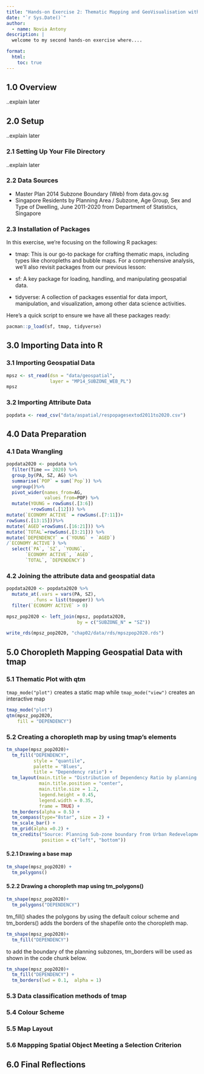```yaml
---
title: "Hands-on Exercise 2: Thematic Mapping and GeoVisualisation with R"
date: "`r Sys.Date()`"
author:
  - name: Novia Antony
description: |
  welcome to my second hands-on exercise where....

format:
  html:
    toc: true
---
```

## 1.0 Overview
..explain later

## 2.0 Setup
..explain later

### 2.1 Setting Up Your File Directory

..explain later

### 2.2 Data Sources

-   Master Plan 2014 Subzone Boundary (Web) from data.gov.sg
-   Singapore Residents by Planning Area / Subzone, Age Group, Sex and Type of Dwelling, June 2011-2020 from Department of Statistics, Singapore

### 2.3 Installation of Packages

In this exercise, we're focusing on the following R packages:

- tmap: This is our go-to package for crafting thematic maps, including types like choropleths and bubble maps.
For a comprehensive analysis, we'll also revisit packages from our previous lesson:

- sf: A key package for loading, handling, and manipulating geospatial data.
- tidyverse: A collection of packages essential for data import, manipulation, and visualization, among other data science activities.

Here's a quick script to ensure we have all these packages ready:

```r
pacman::p_load(sf, tmap, tidyverse)
```

## 3.0 Importing Data into R

### 3.1 Importing Geospatial Data

```r
mpsz <- st_read(dsn = "data/geospatial", 
                layer = "MP14_SUBZONE_WEB_PL")
mpsz
```

### 3.2 Importing Attribute Data

```r
popdata <- read_csv("data/aspatial/respopagesextod2011to2020.csv")
```

## 4.0 Data Preparation

### 4.1 Data Wrangling

```r
popdata2020 <- popdata %>%
  filter(Time == 2020) %>%
  group_by(PA, SZ, AG) %>%
  summarise(`POP` = sum(`Pop`)) %>%
  ungroup()%>%
  pivot_wider(names_from=AG, 
              values_from=POP) %>%
  mutate(YOUNG = rowSums(.[3:6])
         +rowSums(.[12])) %>%
mutate(`ECONOMY ACTIVE` = rowSums(.[7:11])+
rowSums(.[13:15]))%>%
mutate(`AGED`=rowSums(.[16:21])) %>%
mutate(`TOTAL`=rowSums(.[3:21])) %>%  
mutate(`DEPENDENCY` = (`YOUNG` + `AGED`)
/`ECONOMY ACTIVE`) %>%
  select(`PA`, `SZ`, `YOUNG`, 
       `ECONOMY ACTIVE`, `AGED`, 
       `TOTAL`, `DEPENDENCY`)
```

### 4.2 Joining the attribute data and geospatial data

```r
popdata2020 <- popdata2020 %>%
  mutate_at(.vars = vars(PA, SZ), 
          .funs = list(toupper)) %>%
  filter(`ECONOMY ACTIVE` > 0)

mpsz_pop2020 <- left_join(mpsz, popdata2020,
                          by = c("SUBZONE_N" = "SZ"))

write_rds(mpsz_pop2020, "chap02/data/rds/mpszpop2020.rds")

```

## 5.0 Choropleth Mapping Geospatial Data with tmap

### 5.1 Thematic Plot with qtm

`tmap_mode("plot")` creates a static map while `tmap_mode("view")` creates an interactive map

```r
tmap_mode("plot")
qtm(mpsz_pop2020, 
    fill = "DEPENDENCY")
```

### 5.2 Creating a choropleth map by using tmap’s elements

```r

tm_shape(mpsz_pop2020)+
  tm_fill("DEPENDENCY", 
          style = "quantile", 
          palette = "Blues",
          title = "Dependency ratio") +
  tm_layout(main.title = "Distribution of Dependency Ratio by planning subzone",
            main.title.position = "center",
            main.title.size = 1.2,
            legend.height = 0.45, 
            legend.width = 0.35,
            frame = TRUE) +
  tm_borders(alpha = 0.5) +
  tm_compass(type="8star", size = 2) +
  tm_scale_bar() +
  tm_grid(alpha =0.2) +
  tm_credits("Source: Planning Sub-zone boundary from Urban Redevelopment Authorithy (URA)\n and Population data from Department of Statistics DOS", 
             position = c("left", "bottom"))

```

#### 5.2.1 Drawing a base map

```r
tm_shape(mpsz_pop2020) +
  tm_polygons()
```

#### 5.2.2 Drawing a choropleth map using tm_polygons()

```r
tm_shape(mpsz_pop2020)+
  tm_polygons("DEPENDENCY")
```


tm_fill() shades the polygons by using the default colour scheme and tm_borders() adds the borders of the shapefile onto the choropleth map.


```r
tm_shape(mpsz_pop2020)+
  tm_fill("DEPENDENCY")
```


to add the boundary of the planning subzones, tm_borders will be used as shown in the code chunk below.

```r
tm_shape(mpsz_pop2020)+
  tm_fill("DEPENDENCY") +
  tm_borders(lwd = 0.1,  alpha = 1)
```


### 5.3 Data classification methods of tmap


### 5.4 Colour Scheme

### 5.5 Map Layout

### 5.6 Mappping Spatial Object Meeting a Selection Criterion

## 6.0 Final Reflections





